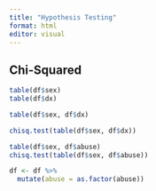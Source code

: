 ```yaml
---
title: "Hypothesis Testing"
format: html
editor: visual
---
```


## Chi-Squared 

```r
table(df$sex)
table(df$dx)
```

```r
table(df$sex, df$dx)
```

```r
chisq.test(table(df$sex, df$dx))
```

```r
table(df$sex, df$abuse)
chisq.test(table(df$sex, df$abuse))

```

```r
df <- df %>%
  mutate(abuse = as.factor(abuse))

```
